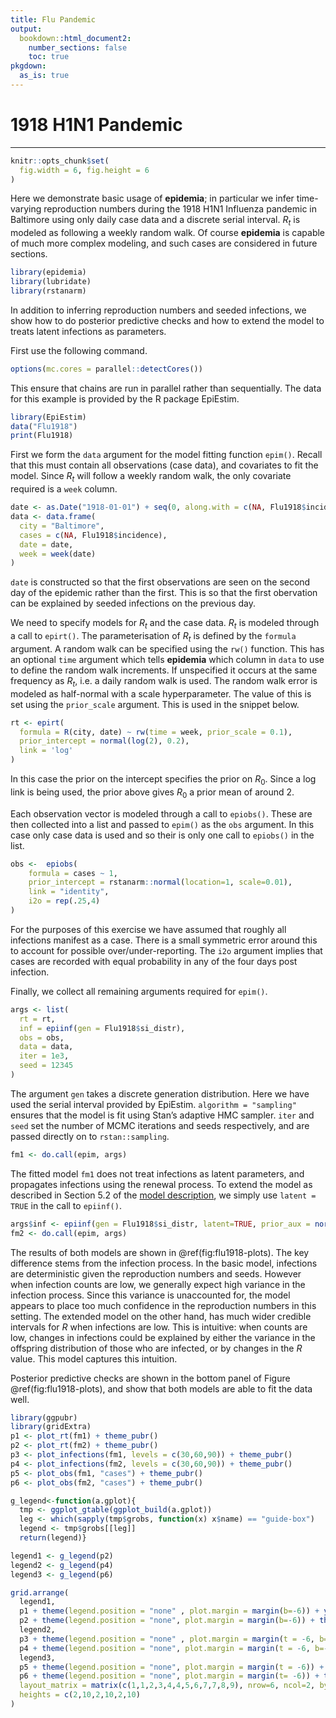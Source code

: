 ```yaml
---
title: Flu Pandemic
output:
  bookdown::html_document2:
    number_sections: false
    toc: true
pkgdown:
  as_is: true
---
```


<style>
.contents .page-header {
    display: none;
  } 
</style>

<div class = "article_container">


# 1918 H1N1 Pandemic 
<hr>

```r
knitr::opts_chunk$set(
  fig.width = 6, fig.height = 6
)
```

Here we demonstrate basic usage of **epidemia**; in particular we infer time-varying
reproduction numbers during the 1918 H1N1 Influenza pandemic in Baltimore using 
only daily case data and a discrete serial interval. $R_t$ is modeled as 
following a weekly random walk. Of course **epidemia** is capable of much more 
complex modeling, and such cases are considered in future sections.

```r
library(epidemia)
library(lubridate)
library(rstanarm)
```

In addition to inferring reproduction numbers and seeded infections, we show 
how to do posterior predictive checks and how to extend the  model to treats latent infections as 
parameters.

First use the following command.
```r
options(mc.cores = parallel::detectCores())
```
This ensure that chains are run in parallel rather than sequentially. The data 
for this example is provided by the R package EpiEstim.

```r
library(EpiEstim)
data("Flu1918")
print(Flu1918)
```

First we form the `data` argument for the model fitting function 
`epim()`. Recall that this must contain all observations (case data), and 
covariates to fit the model. Since $R_t$ will follow a weekly random walk, the 
only covariate required is a `week` column. 
```r
date <- as.Date("1918-01-01") + seq(0, along.with = c(NA, Flu1918$incidence))
data <- data.frame(
  city = "Baltimore",
  cases = c(NA, Flu1918$incidence),
  date = date,
  week = week(date)
)
```
`date` is constructed so that the first observations are seen on the second 
day of the epidemic rather than the first. This is so that the first obervation 
can be explained by seeded infections on the previous day.

We need to specify models for $R_t$ and the case data. $R_t$ is modeled through 
a call to `epirt()`. The parameterisation of $R_t$ is defined by the 
`formula` argument. A random walk can be specified using the `rw()` 
function. This has an optional `time` argument which tells **epidemia** which 
column in `data` to use to define the random walk increments. If unspecified it 
occurs at the same frequency as $R_t$, i.e. a daily random walk is used. The random 
walk error is modeled as half-normal with a scale hyperparameter. The value of 
this is set using the `prior_scale` argument. This is used in the snippet 
below.
```r
rt <- epirt(
  formula = R(city, date) ~ rw(time = week, prior_scale = 0.1),
  prior_intercept = normal(log(2), 0.2),
  link = 'log'
)
```
In this case the prior on the intercept specifies the prior on $R_0$. Since a 
log link is being used, the prior above gives $R_0$ a prior mean of around 2. 

Each observation vector is modeled through a call to `epiobs()`. These are 
then collected into a list and passed to `epim()` as the `obs` 
argument. In this case only case data is used and so their is only one call 
to `epiobs()` in the list.
```r
obs <-  epiobs(
    formula = cases ~ 1,
    prior_intercept = rstanarm::normal(location=1, scale=0.01),
    link = "identity",
    i2o = rep(.25,4)
)
```
For the purposes of this exercise we have assumed that roughly all infections 
manifest as a case. There is a small symmetric error around this to account for 
possible over\/under-reporting. The `i2o` argument implies that cases are 
recorded with equal probability in any of the four days post infection. 

Finally, we collect all remaining arguments required for `epim()`.
```r
args <- list(
  rt = rt,
  inf = epiinf(gen = Flu1918$si_distr),
  obs = obs,
  data = data,
  iter = 1e3,
  seed = 12345
)
```

The argument `gen` takes a discrete generation distribution. Here we have 
used the serial interval provided by EpiEstim. `algorithm = "sampling"` 
ensures that the model is fit using Stan's adaptive HMC sampler. `iter` and 
`seed` set the number of MCMC iterations and seeds respectively, and are passed
directly on to `rstan::sampling`. 

```r
fm1 <- do.call(epim, args)
```

The fitted model `fm1` does not treat infections as latent parameters, and 
propagates infections using the renewal process. To extend 
the model as described in Section 5.2 of the 
[model description](model-description.html), we simply use `latent = TRUE` in 
the call to `epiinf()`.
```r
args$inf <- epiinf(gen = Flu1918$si_distr, latent=TRUE, prior_aux = normal(10,2))
fm2 <- do.call(epim, args)
```

The results of both models are shown in \@ref(fig:flu1918-plots). The key difference 
stems from the infection process. In the basic model, infections are deterministic 
given the reproduction numbers and seeds. However when infection counts are low, we 
generally expect high variance in the infection process. Since this 
variance is  unaccounted for, the model appears to place too much confidence in 
the reproduction numbers in this setting. The extended model on the other hand, 
has much wider credible intervals for $R$ when infections are low. This is intuitive:
 when counts are low, changes in infections could be explained by either the 
 variance in the offspring distribution of those who are infected, or by changes 
 in the $R$ value. This model captures this intuition.
 
Posterior predictive checks are shown in the bottom panel of Figure \@ref(fig:flu1918-plots), 
and show that both models are able to fit the data well.

```r
library(ggpubr)
library(gridExtra)
p1 <- plot_rt(fm1) + theme_pubr()
p2 <- plot_rt(fm2) + theme_pubr()
p3 <- plot_infections(fm1, levels = c(30,60,90)) + theme_pubr()
p4 <- plot_infections(fm2, levels = c(30,60,90)) + theme_pubr() 
p5 <- plot_obs(fm1, "cases") + theme_pubr()
p6 <- plot_obs(fm2, "cases") + theme_pubr()

g_legend<-function(a.gplot){
  tmp <- ggplot_gtable(ggplot_build(a.gplot))
  leg <- which(sapply(tmp$grobs, function(x) x$name) == "guide-box")
  legend <- tmp$grobs[[leg]]
  return(legend)}

legend1 <- g_legend(p2)
legend2 <- g_legend(p4)
legend3 <- g_legend(p6)

grid.arrange(
  legend1,
  p1 + theme(legend.position = "none" , plot.margin = margin(b=-6)) + ylim(0, 2.5),
  p2 + theme(legend.position = "none", plot.margin = margin(b=-6)) + theme(axis.title.y = element_blank(), axis.text.y = element_blank(), axis.ticks.y = element_blank()) + ylim(0,2.5),
  legend2,
  p3 + theme(legend.position = "none" , plot.margin = margin(t = -6, b=-6)) + ylim(0, 470),
  p4 + theme(legend.position = "none", plot.margin = margin(t = -6, b=-6)) + theme(axis.title.y = element_blank(), axis.text.y = element_blank(), axis.ticks.y = element_blank()) + ylim(0, 470),
  legend3,
  p5 + theme(legend.position = "none", plot.margin = margin(t = -6)) + ylim(0, 600),
  p6 + theme(legend.position = "none", plot.margin = margin(t= -6)) + theme(axis.title.y = element_blank(), axis.text.y = element_blank(), axis.ticks.y = element_blank()) + ylim(0, 600),
  layout_matrix = matrix(c(1,1,2,3,4,4,5,6,7,7,8,9), nrow=6, ncol=2, byrow=T),
  heights = c(2,10,2,10,2,10)
)
```

</div>
